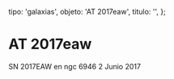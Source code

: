 
  tipo: 'galaxias',
  objeto: 'AT 2017eaw',
  titulo: '',
};

# AT 2017eaw

<Imagen
  src="registro/at2017-eaw_20170602_1_2017eaw_20170702_i88.jpg"
  fecha="20170602"
/>

SN 2017EAW en ngc 6946 2 Junio 2017